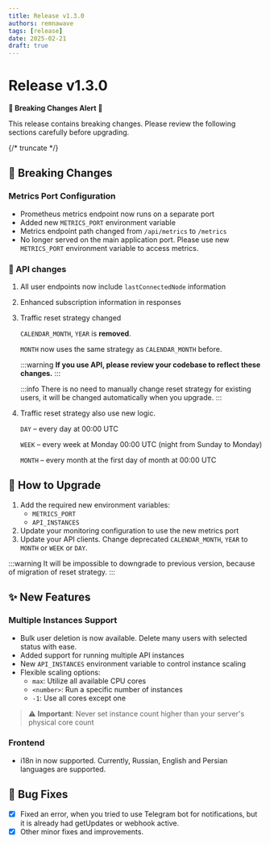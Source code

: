 ```yaml
---
title: Release v1.3.0
authors: remnawave
tags: [release]
date: 2025-02-21
draft: true
---
```


# Release v1.3.0

**🚧 Breaking Changes Alert 🚧**

This release contains breaking changes. Please review the following sections carefully before upgrading.

{/* truncate */}

## 🔄 Breaking Changes

### Metrics Port Configuration

- Prometheus metrics endpoint now runs on a separate port
- Added new `METRICS_PORT` environment variable
- Metrics endpoint path changed from `/api/metrics` to `/metrics`
- No longer served on the main application port. Please use new `METRICS_PORT` environment variable to access metrics.

### 🧬 API changes

1. All user endpoints now include `lastConnectedNode` information

2. Enhanced subscription information in responses

3. Traffic reset strategy changed

    `CALENDAR_MONTH`, `YEAR` is **removed**.

    `MONTH` now uses the same strategy as `CALENDAR_MONTH` before.

    :::warning
    **If you use API, please review your codebase to reflect these changes.**
    :::

    :::info
    There is no need to manually change reset strategy for existing users, it will be changed automatically when you upgrade.
    :::

4. Traffic reset strategy also use new logic.

    `DAY` – every day at 00:00 UTC

    `WEEK` – every week at Monday 00:00 UTC (night from Sunday to Monday)

    `MONTH` – every month at the first day of month at 00:00 UTC

## 🔧 How to Upgrade

1. Add the required new environment variables:
    - `METRICS_PORT`
    - `API_INSTANCES`
2. Update your monitoring configuration to use the new metrics port
3. Update your API clients. Change deprecated `CALENDAR_MONTH`, `YEAR` to `MONTH` or `WEEK` or `DAY`.

:::warning
It will be impossible to downgrade to previous version, because of migration of reset strategy.
:::

## ✨ New Features

### Multiple Instances Support

- Bulk user deletion is now available. Delete many users with selected status with ease.
- Added support for running multiple API instances
- New `API_INSTANCES` environment variable to control instance scaling
- Flexible scaling options:
    - `max`: Utilize all available CPU cores
    - `<number>`: Run a specific number of instances
    - `-1`: Use all cores except one

> ⚠️ **Important**: Never set instance count higher than your server's physical core count

### Frontend

- i18n in now supported. Currently, Russian, English and Persian languages are supported.

## 🐛 Bug Fixes

- [x] Fixed an error, when you tried to use Telegram bot for notifications, but it is already had getUpdates or webhook active.
- [x] Other minor fixes and improvements.
